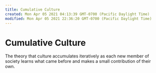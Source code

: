 ```yaml
---
title: Cumulative Culture
created: Mon Apr 05 2021 04:13:39 GMT-0700 (Pacific Daylight Time)
modified: Mon Apr 05 2021 22:36:20 GMT-0700 (Pacific Daylight Time)
---
```


# Cumulative Culture

The theory that culture accumulates iteratively as each new member of society learns what came before and makes a small contribution of their own.
